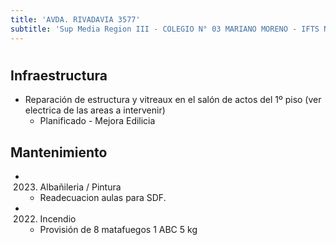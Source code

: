 ```yaml
---
title: 'AVDA. RIVADAVIA 3577'
subtitle: 'Sup Media Region III - COLEGIO N° 03 MARIANO MORENO - IFTS N° 28'
---
```


#
## Infraestructura

* Reparación de estructura y vitreaux en el salón de actos del 1º piso (ver electrica de las areas a intervenir) 
    + Planificado - Mejora Edilicia 


## Mantenimiento

*  (2023) Albañileria / Pintura 
    + Readecuacion aulas para SDF.

*  (2022) Incendio 
    + Provisión de 8 matafuegos 1 ABC 5 kg







